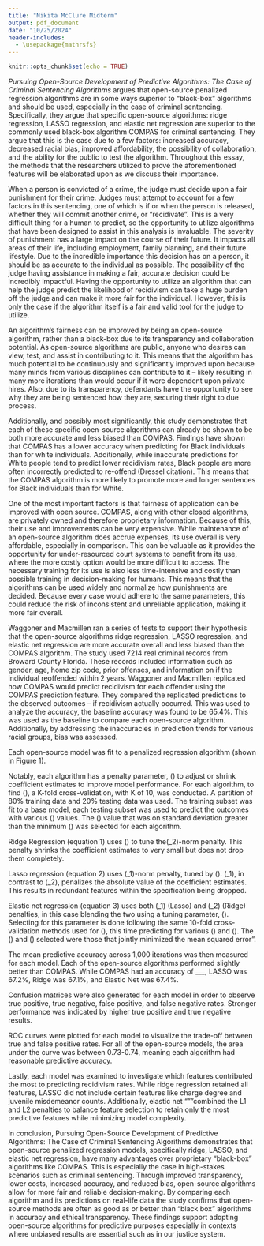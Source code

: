 ---
title: "Nikita McClure Midterm"
output: pdf_document
date: "10/25/2024"
header-includes:
  - \usepackage{mathrsfs}
---

```{r setup, include=FALSE}
knitr::opts_chunk$set(echo = TRUE)
```
*Pursuing Open-Source Development of Predictive Algorithms: The Case of Criminal Sentencing Algorithms* argues that open-source penalized regression algorithms are in some ways superior to “black-box” algorithms and should be used, especially in the case of criminal sentencing. Specifically, they argue that specific open-source algorithms: ridge regression, LASSO regression, and elastic net regression are superior to the commonly used black-box algorithm COMPAS for criminal sentencing. They argue that this is the case due to a few factors: increased accuracy, decreased racial bias, improved affordability, the possibility of collaboration, and the ability for the public to test the algorithm. Throughout this essay, the methods that the researchers utilized to prove the aforementioned features will be elaborated upon as we discuss their importance.

When a person is convicted of a crime, the judge must decide upon a fair punishment for their crime. Judges must attempt to account for a few factors in this sentencing, one of which is if or when the person is released, whether they will commit another crime, or “recidivate”. This is a very difficult thing for a human to predict, so the opportunity to utilize algorithms that have been designed to assist in this analysis is invaluable.
The severity of punishment has a large impact on the course of their future. It impacts all areas of their life, including employment, family planning, and their future lifestyle. Due to the incredible importance this decision has on a person, it should be as accurate to the individual as possible. The possibility of the judge having assistance in making a fair, accurate decision could be incredibly impactful.  Having the opportunity to utilize an algorithm that can help the judge predict the likelihood of recidivism can take a huge burden off the judge and can make it more fair for the individual. However, this is only the case if the algorithm itself is a fair and valid tool for the judge to utilize. 

An algorithm’s fairness can be improved by being an open-source algorithm, rather than a black-box due to its transparency and collaboration potential. As open-source algorithms are public, anyone who desires can view, test, and assist in contributing to it. This means that the algorithm has much potential to be continuously and significantly improved upon because many minds from various disciplines can contribute to it – likely resulting in many more iterations than would occur if it were dependent upon private hires. Also, due to its transparency, defendants have the opportunity to see why they are being sentenced how they are, securing their right to due process. 

Additionally, and possibly most significantly, this study demonstrates that each of these specific open-source algorithms can already be shown to be both more accurate and less biased than COMPAS. Findings have shown that COMPAS has a lower accuracy when predicting for Black individuals than for white individuals. Additionally, while inaccurate predictions for White people tend to predict lower recidivism rates, Black people are more often incorrectly predicted to re-offend (Dressel citation). This means that the COMPAS algorithm is more likely to promote more and longer sentences for Black individuals than for White.  

One of the most important factors is that fairness of application can be improved with open source. COMPAS, along with other closed algorithms, are privately owned and therefore proprietary information. Because of this, their use and improvements can be very expensive. While maintenance of an open-source algorithm does accrue expenses, its use overall is very affordable, especially in comparison. This can be valuable as it provides the opportunity for under-resourced court systems to benefit from its use, where the more costly option would be more difficult to access. The necessary training for its use is also less time-intensive and costly than possible training in decision-making for humans. This means that the algorithms can be used widely and normalize how punishments are decided. Because every case would adhere to the same parameters, this could reduce the risk of inconsistent and unreliable application, making it more fair overall.     
  


Waggoner and Macmillen ran a series of tests to support their hypothesis that the open-source algorithms ridge regression, LASSO regression, and elastic net regression are more accurate overall and less biased than the COMPAS algorithm. The study used 7214 real criminal records from Broward County Florida. These records included information such as gender, age, home zip code, prior offenses, and information on if the individual reoffended within 2 years. 
Waggoner and Macmillen replicated how COMPAS would predict recidivism for each offender using the COMPAS prediction feature. They compared the replicated predictions to the observed outcomes – if recidivism actually occurred. This was used to analyze the accuracy, the baseline accuracy was found to be 65.4%. This was used as the baseline to compare each open-source algorithm. Additionally, by addressing the inaccuracies in prediction trends for various racial groups, bias was assessed. 

Each open-source model was fit to a penalized regression algorithm (shown in Figure 1). 

Notably, each algorithm has a penalty parameter, \(\lambda\) to adjust or shrink coefficient estimates to improve model performance. For each algorithm, to find \(\lambda\), a K-fold cross-validation, with K of 10, was conducted. A partition of 80% training data and 20% testing data was used. The training subset was fit to a base model, each testing subset was used to predict the outcomes with various \(\lambda\) values. The \(\lambda\) value that was on standard deviation greater than the minimum \(\lambda\) was selected for each algorithm. 

Ridge Regression (equation 1) uses \(\lambda\) to tune the\(\ell_2\)-norm penalty. This penalty shrinks the coefficient estimates to very small but does not drop them completely. 

Lasso regression (equation 2) uses \(\ell_1\)-norm penalty, tuned by \(\lambda\). \(\ell_1\), in contrast to \(\ell_2\), penalizes the absolute value of the coefficient estimates. This results in redundant features within the specification being dropped. 

Elastic net regression (equation 3) uses both \(\ell_1\) (Lasso) and \(\ell_2\) (Ridge) penalties, in this case blending the two using a tuning parameter, \(\alpha\). Selecting for this parameter is done following the same 10-fold cross-validation methods used for \(\lambda\), this time predicting for various \(\lambda\) and \(\alpha\). The \(\lambda\) and \(\alpha\) selected were those that jointly minimized the mean squared error”.

The mean predictive accuracy across 1,000 iterations was then measured for each model. Each of the open-source algorithms performed slightly better than COMPAS. While COMPAS had an accuracy of ___, LASSO was 67.2%, Ridge was 67.1%, and Elastic Net was 67.4%.

Confusion matrices were also generated for each model in order to observe true positive, true negative, false positive, and false negative rates. Stronger performance was indicated by higher true positive and true negative results. 

ROC curves were plotted for each model to visualize the trade-off between true and false positive rates. For all of the open-source models, the area under the curve was between 0.73-0.74, meaning each algorithm had reasonable predictive accuracy. 

Lastly, each model was examined to investigate which features contributed the most to predicting recidivism rates. While ridge regression retained all features, LASSO did not include certain features  like charge degree and juvenile misdemeanor counts. Additionally,  elastic net “””combined the L1 and L2 penalties to balance feature selection to retain only the most predictive features while minimizing model complexity.

In conclusion, Pursuing Open-Source Development of Predictive Algorithms: The Case of Criminal Sentencing Algorithms demonstrates that open-source penalized regression models, specifically ridge, LASSO, and elastic net regression, have many advantages over proprietary "black-box" algorithms like COMPAS. This is especially the case in high-stakes scenarios such as criminal sentencing. Through improved transparency, lower costs, increased accuracy, and reduced bias, open-source algorithms allow for more fair and reliable decision-making. By comparing each algorithm and its predictions on real-life data the study confirms that open-source methods are often as good as or better than “black box” algorithms in accuracy and ethical transparency. These findings support adopting open-source algorithms for predictive purposes especially in contexts where unbiased results are essential such as in our justice system. 